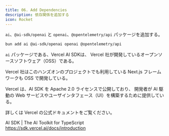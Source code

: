```yaml
---
title: 06. Add Dependencies
description: 依存関係を追加する
icon: Rocket
---
```


`ai`、`@ai-sdk/openai` と `openai`、`@opentelemetry/api` パッケージを追加する。

```bash title="Terminal"
bun add ai @ai-sdk/openai openai @opentelemetry/api
```

`ai` パッケージである、Vercel AI SDKは、
Vercel 社が開発しているオープンソースソフトウェア（OSS）である。

Vercel 社はこのハンズオンのプロジェクトでも利用している Next.js フレームワークも OSS で開発している。

Vercel は、AI SDK を Apache 2.0 ライセンスで公開しており、
開発者が AI 駆動の Web サービスやユーザインタフェース（UI）を構築するために提供している。

詳しくは Vercel の公式ドキュメントをご覧ください。

AI SDK | The AI Toolkit for TypeScript<br />
https://sdk.vercel.ai/docs/introduction
